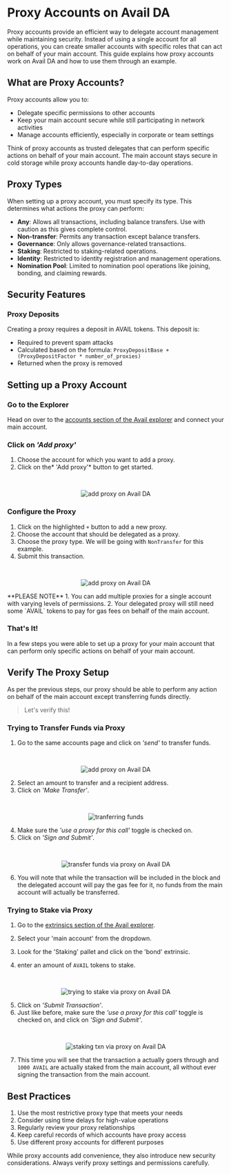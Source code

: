 
# Proxy Accounts on Avail DA

Proxy accounts provide an efficient way to delegate account management while maintaining security. 
Instead of using a single account for all operations, you can create smaller accounts with specific roles 
that can act on behalf of your main account. This guide explains how proxy accounts work on Avail DA and 
how to use them through an example.

## What are Proxy Accounts?

Proxy accounts allow you to:
- Delegate specific permissions to other accounts
- Keep your main account secure while still participating in network activities
- Manage accounts efficiently, especially in corporate or team settings

<Callout type="info">
Think of proxy accounts as trusted delegates that can perform specific actions on behalf of your main account. The main account stays secure in cold storage while proxy accounts handle day-to-day operations.
</Callout>

## Proxy Types

When setting up a proxy account, you must specify its type. This determines what actions the proxy can perform:

- **Any**: Allows all transactions, including balance transfers. Use with caution as this gives complete control.
- **Non-transfer**: Permits any transaction except balance transfers.
- **Governance**: Only allows governance-related transactions.
- **Staking**: Restricted to staking-related operations.
- **Identity**: Restricted to identity registration and management operations.
- **Nomination Pool**: Limited to nomination pool operations like joining, bonding, and claiming rewards.

## Security Features

### Proxy Deposits

Creating a proxy requires a deposit in AVAIL tokens. This deposit is:
- Required to prevent spam attacks
- Calculated based on the formula: `ProxyDepositBase + (ProxyDepositFactor * number_of_proxies)`
- Returned when the proxy is removed

## Setting up a Proxy Account

<Steps>

### Go to the Explorer

Head on over to the [accounts section of the Avail explorer](https://explorer.avail.so/#/accounts) and connect your main account.

### Click on *'Add proxy'*

1. Choose the account for which you want to add a proxy.
2. Click on the* 'Add proxy'* button to get started.
<br/>
<p align="center">
<img src="/img/proxy/proxy-1.png" alt="add proxy on Avail DA"/>
</p>

### Configure the Proxy

1. Click on the highlighted `+` button to add a new proxy.
2. Choose the account that should be delegated as a proxy.
3. Choose the proxy type. We will be going with `NonTransfer` for this example.
4. Submit this transaction.
<br/>
<p align="center">
<img src="/img/proxy/proxy-2.png" alt="add proxy on Avail DA"/>
</p>

<Callout type="info">
**PLEASE NOTE**
1. You can add multiple proxies for a single account with varying levels of permissions.
2. Your delegated proxy will still need some `AVAIL` tokens to pay for gas fees on behalf of the main account.
</Callout>

### That's It!

In a few steps you were able to set up a proxy for your main account that can perform only specific actions on behalf of your main account.

</Steps>

## Verify The Proxy Setup

As per the previous steps, our proxy should be able to perform any action on behalf of the main
account except transferring funds directly.
> Let's verify this!

### Trying to Transfer Funds via Proxy

1. Go to the same accounts page and click on *'send'* to transfer funds.
<br/>
<p align="center">
<img src="/img/proxy/proxy-3.png" alt="add proxy on Avail DA"/>
</p>

2. Select an amount to transfer and a recipient address.
3. Click on *'Make Transfer'*.
<br/>
<p align="center">
<img src="/img/proxy/proxy-4.png" alt="tranferring funds"/>
</p>

4. Make sure the *'use a proxy for this call'* toggle is checked on.
5. Click on *'Sign and Submit'*.
<br/>
<p align="center">
<img src="/img/proxy/proxy-5.png" alt="transfer funds via proxy on Avail DA"/>
</p>

6. You will note that while the transaction will be included in the block and the delegated account will
pay the gas fee for it, no funds from the main account will actually be transferred.


### Trying to Stake via Proxy

1. Go to the [extrinsics section of the Avail explorer](https://explorer.avail.so/#/extrinsics).

2. Select your 'main account' from the dropdown.
3. Look for the 'Staking' pallet and click on the 'bond' extrinsic.
4. enter an amount of `AVAIL` tokens to stake.
<br/>
<p align="center">
<img src="/img/proxy/proxy-7.png" alt="trying to stake via proxy on Avail DA"/>
</p>

5. Click on *'Submit Transaction'*.
6. Just like before, make sure the *'use a proxy for this call'* toggle is checked on, and click on *'Sign and Submit'*.
<br/>
<p align="center">
<img src="/img/proxy/proxy-8.png" alt="staking txn via proxy on Avail DA"/>
</p>

7. This time you will see that the transaction a actually goers through and `1000 AVAIL`
are actually staked from the main account, all without ever signing the transaction from the main account.

## Best Practices

1. Use the most restrictive proxy type that meets your needs
2. Consider using time delays for high-value operations
3. Regularly review your proxy relationships
4. Keep careful records of which accounts have proxy access
5. Use different proxy accounts for different purposes

<Callout type="warning">
While proxy accounts add convenience, they also introduce new security considerations. Always verify proxy settings and permissions carefully.
</Callout> 